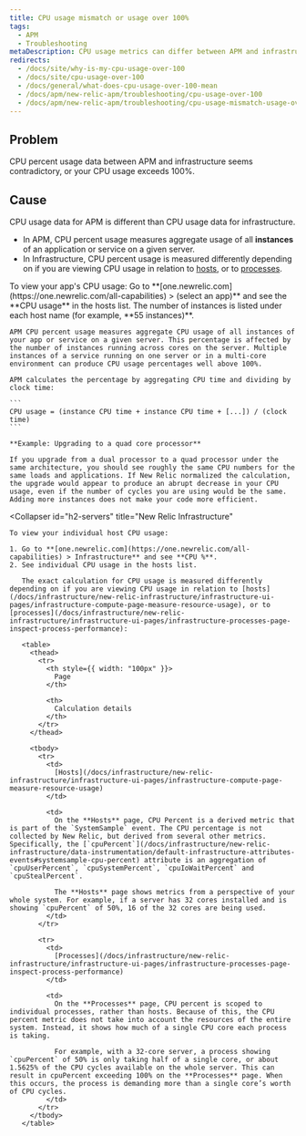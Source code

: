 ```yaml
---
title: CPU usage mismatch or usage over 100%
tags:
  - APM
  - Troubleshooting
metaDescription: CPU usage metrics can differ between APM and infrastructure. In infrastructure, CPU usage can exceed 100%.
redirects:
  - /docs/site/why-is-my-cpu-usage-over-100
  - /docs/site/cpu-usage-over-100
  - /docs/general/what-does-cpu-usage-over-100-mean
  - /docs/apm/new-relic-apm/troubleshooting/cpu-usage-over-100
  - /docs/apm/new-relic-apm/troubleshooting/cpu-usage-mismatch-usage-over-100
---
```


## Problem

CPU percent usage data between APM and infrastructure seems contradictory, or your CPU usage exceeds 100%.

## Cause

CPU usage data for APM is different than CPU usage data for infrastructure.

* In APM, CPU percent usage measures aggregate usage of all **instances** of an application or service on a given server.
* In Infrastructure, CPU percent usage is measured differently depending on if you are viewing CPU usage in relation to [hosts](/docs/infrastructure/infrastructure-ui-pages/infrastructure-ui/infrastructure-hosts-page/#system-tab), or to [processes](/docs/infrastructure/infrastructure-ui-pages/infrastructure-ui/infrastructure-hosts-page/#processes-tab).

<CollapserGroup>
  <Collapser
    id="h2-apps"
    title="APM"
  >
    To view your app's CPU usage: Go to **[one.newrelic.com](https://one.newrelic.com/all-capabilities) > (select an app)** and see the **CPU usage** in the hosts list. The number of instances is listed under each host name (for example, **55 instances)**.

    APM CPU percent usage measures aggregate CPU usage of all instances of your app or service on a given server. This percentage is affected by the number of instances running across cores on the server. Multiple instances of a service running on one server or in a multi-core environment can produce CPU usage percentages well above 100%.

    APM calculates the percentage by aggregating CPU time and dividing by clock time:

    ```
    CPU usage = (instance CPU time + instance CPU time + [...]) / (clock time)
    ```

    **Example: Upgrading to a quad core processor**

    If you upgrade from a dual processor to a quad processor under the same architecture, you should see roughly the same CPU numbers for the same loads and applications. If New Relic normalized the calculation, the upgrade would appear to produce an abrupt decrease in your CPU usage, even if the number of cycles you are using would be the same. Adding more instances does not make your code more efficient.
  </Collapser>

  <Collapser
    id="h2-servers"
    title="New Relic Infrastructure"
  >
    To view your individual host CPU usage:

    1. Go to **[one.newrelic.com](https://one.newrelic.com/all-capabilities) > Infrastructure** and see **CPU %**.
    2. See individual CPU usage in the hosts list.

       The exact calculation for CPU usage is measured differently depending on if you are viewing CPU usage in relation to [hosts](/docs/infrastructure/new-relic-infrastructure/infrastructure-ui-pages/infrastructure-compute-page-measure-resource-usage), or to [processes](/docs/infrastructure/new-relic-infrastructure/infrastructure-ui-pages/infrastructure-processes-page-inspect-process-performance):

       <table>
         <thead>
           <tr>
             <th style={{ width: "100px" }}>
               Page
             </th>

             <th>
               Calculation details
             </th>
           </tr>
         </thead>

         <tbody>
           <tr>
             <td>
               [Hosts](/docs/infrastructure/new-relic-infrastructure/infrastructure-ui-pages/infrastructure-compute-page-measure-resource-usage)
             </td>

             <td>
               On the **Hosts** page, CPU Percent is a derived metric that is part of the `SystemSample` event. The CPU percentage is not collected by New Relic, but derived from several other metrics. Specifically, the [`cpuPercent`](/docs/infrastructure/new-relic-infrastructure/data-instrumentation/default-infrastructure-attributes-events#systemsample-cpu-percent) attribute is an aggregation of `cpuUserPercent`, `cpuSystemPercent`, `cpuIoWaitPercent` and `cpuStealPercent`.

               The **Hosts** page shows metrics from a perspective of your whole system. For example, if a server has 32 cores installed and is showing `cpuPercent` of 50%, 16 of the 32 cores are being used.
             </td>
           </tr>

           <tr>
             <td>
               [Processes](/docs/infrastructure/new-relic-infrastructure/infrastructure-ui-pages/infrastructure-processes-page-inspect-process-performance)
             </td>

             <td>
               On the **Processes** page, CPU percent is scoped to individual processes, rather than hosts. Because of this, the CPU percent metric does not take into account the resources of the entire system. Instead, it shows how much of a single CPU core each process is taking.

               For example, with a 32-core server, a process showing `cpuPercent` of 50% is only taking half of a single core, or about 1.5625% of the CPU cycles available on the whole server. This can result in cpuPercent exceeding 100% on the **Processes** page. When this occurs, the process is demanding more than a single core’s worth of CPU cycles.
             </td>
           </tr>
         </tbody>
       </table>
  </Collapser>
</CollapserGroup>

